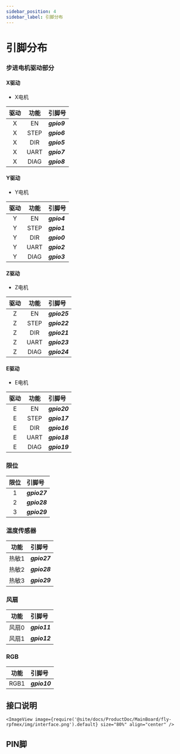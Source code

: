 ```yaml
---
sidebar_position: 4
sidebar_label: 引脚分布
---
```



# 引脚分布

### 步进电机驱动部分

<!-- tabs:start -->

#### **X驱动**

* X电机

| 驱动 | 功能 | 引脚号 |
| :----: | :----: | :----- |
| X | EN | ***gpio9*** |
| X | STEP | ***gpio6*** |
| X | DIR | ***gpio5*** |
| X | UART | ***gpio7*** |
| X | DIAG | ***gpio8*** |

#### **Y驱动**

* Y电机

| 驱动 | 功能 | 引脚号 |
| :----: | :----: | :----- |
| Y | EN | ***gpio4*** |
| Y | STEP | ***gpio1*** |
| Y | DIR | ***gpio0*** |
| Y | UART | ***gpio2*** |
| Y | DIAG | ***gpio3*** |

#### **Z驱动**

* Z电机

| 驱动 | 功能 | 引脚号 |
| :----: | :----: | :----- |
| Z | EN | ***gpio25*** |
| Z | STEP | ***gpio22*** |
| Z | DIR | ***gpio21*** |
| Z | UART | ***gpio23*** |
| Z | DIAG | ***gpio24*** |

#### **E驱动**

* E电机

| 驱动 | 功能 | 引脚号 |
| :----: | :----: | :----- |
| E | EN | ***gpio20*** |
| E | STEP | ***gpio17*** |
| E | DIR | ***gpio16*** |
| E | UART | ***gpio18*** |
| E | DIAG | ***gpio19*** |

<!-- tabs:end -->


### 限位

| 限位 | 引脚号 |
| :----: | :----- |
| 1 | ***gpio27*** |
| 2 | ***gpio28*** |
| 3 | ***gpio29*** |

### 温度传感器

| 功能 | 引脚号 |
| :----: | :----- |
| 热敏1 | ***gpio27*** |
| 热敏2 | ***gpio28*** |
| 热敏3 | ***gpio29*** |

### 风扇

| 功能 | 引脚号 |
| :----: | :----- |
| 风扇0 | ***gpio11*** |
| 风扇1 | ***gpio12*** |

### RGB

| 功能 | 引脚号 |
| :----: | :----- |
| RGB1 | ***gpio10*** |


## 接口说明
    <ImageView image={require('@site/docs/ProductDoc/MainBoard/fly-rpfmex/img/interface.png').default} size="80%" align="center" />

## PIN脚